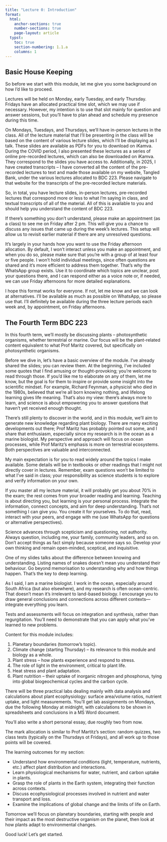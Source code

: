 ```yaml
---
title: "Lecture 0: Introduction"
format:
  html:
    anchor-sections: true
    number-sections: true
    page-layout: article
  typst:
    toc: true
    section-numbering: 1.1.a
    columns: 1
---
```


## Basic House Keeping
So before we start with this module, let me give you some background on how I'd like to proceed.

Lectures will be held on Monday, early Tuesday, and early Thursday. Fridays have an allocated practical time slot, which we may use if necessary. However, my intention is to use that slot mainly for question and answer sessions, but you'll have to plan ahead and schedule my presence during this time. 

On Mondays, Tuesdays, and Thursdays, we'll have in-person lectures in the class. All of the lecture material that I'll be presenting in the class will be based on the content of various lecture slides, which I'll be displaying as I talk. These slides are available as PDFs for you to download on iKamva. During the COVID period, I also presented these lectures as a series of online pre-recorded lectures, which can also be downloaded on iKamva. They correspond to the slides you have access to. Additionally, in 2025, I have created transcripts -- I have converted all the content of the pre-recorded lectures to text and made those available on my website, Tangled Bank, under the various lectures allocated to BDC 223. Please navigate to that website for the transcripts of the pre-recorded lecture materials. 

So, in total, you have lecture slides, in-person lectures, pre-recorded lectures that correspond more or less to what I'm saying in class, and textual transcripts of all of the material. All of this is available to you and should help you understand the content of BDC 223.

If there’s something you don’t understand, please make an appointment (as a class) to see me on Friday after 2 pm. This will give you a chance to discuss any issues that came up during the week’s lectures. This setup will allow us to revisit earlier material if there are any unresolved questions.

It’s largely in your hands how you want to use the Friday afternoon allocation. By default, I won’t interact unless you make an appointment, and when you do so, please make sure that you’re with a group of at least four or five people. I won’t hold individual meetings, since often questions are shared and it’s more efficient to address them together. That’s why the WhatsApp group exists. Use it to coordinate which topics are unclear, post your questions there, and I can respond either as a voice note or, if needed, we can use Friday afternoons for more detailed explanations.

I hope this format works for everyone. If not, let me know and we can look at alternatives. I’ll be available as much as possible on WhatsApp, so please use that. I’ll definitely be available during the three lecture periods each week and, by appointment, on Friday afternoons.

## The Fourth Term BDC 223
In this fourth term, we’ll mostly be discussing plants -- photosynthetic organisms, whether terrestrial or marine. Our focus will be the plant-related content equivalent to what Prof Maritz covered, but specifically on photosynthetic organisms.

Before we dive in, let’s have a basic overview of the module. I've already shared the slides; you can review them. At the beginning, I’ve included some quotes that I find amusing or thought-provoking; you’re welcome to read through those. If you’d like me to elaborate on any of them, let me know, but the goal is for them to inspire or provide some insight into the scientific mindset. For example, Richard Feynman, a physicist who died in the 1980s, believed that we’re all born knowing nothing, and lifelong learning gives life meaning. That’s also my view: there’s always more to learn, and science is about empowering you to answer questions that haven’t yet received enough thought.

There’s still plenty to discover in the world, and in this module, we’ll aim to generate new knowledge regarding plant biology. There are many exciting developments out there; Prof Maritz has probably pointed out some, and I share that enthusiasm, especially since my research is in the ocean as a marine biologist. My perspective and approach will focus on ocean processes, while Prof Maritz’s emphasis is more on terrestrial ecosystems. Both perspectives are valuable and interconnected.

My main expectation is for you to read widely around the topics I make available. Some details will be in textbooks or other readings that I might not directly cover in lectures. Remember, exam questions won’t be limited to what I’ve said in class; your responsibility as science students is to explore and verify information on your own.

If you master all my lecture material, it will probably get you about 70% in the exam; the rest comes from your broader reading and learning. Teaching is about directing you, but learning is your personal process. Integrate the information, connect concepts, and aim for deep understanding. That’s not something I can give you. You create it for yourselves. To do that, read, interact with your peers, and engage with me (use WhatsApp for questions or alternative perspectives).

Science advances through scepticism and questioning, not authority. Always question, including me, your family, community leaders, and so on. Don’t accept things as fact simply because someone says so. Develop your own thinking and remain open-minded, sceptical, and inquisitive.

One of my slides talks about the difference between knowing and understanding. Listing names of snakes doesn’t mean you understand their behaviour. Go beyond memorisation to understanding why and how things happen. That’s the key to deep learning.

As I said, I am a marine biologist. I work in the ocean, especially around South Africa (but also elsewhere), and my research is often ocean-centric. That doesn’t mean it's irrelevant to land-based biology. I encourage you to draw general conclusions and connections across different contexts—integrate everything you learn.

Tests and assessments will focus on integration and synthesis, rather than regurgitation. You’ll need to demonstrate that you can apply what you’ve learned to new problems.

Content for this module includes:

1. Planetary boundaries (tomorrow’s topic).
2. Climate change (starting Thursday) -- its relevance to this module and biology as a whole.
3. Plant stress -- how plants experience and respond to stress.
4. The role of light in the environment, critical to plant life.
5. Heat stress and plant adaptation.
6. Plant nutrition -- their uptake of inorganic nitrogen and phosphorus, tying into global biogeochemical cycles and the carbon cycle.

There will be three practical labs dealing mainly with data analysis and calculations about plant ecophysiology: surface area/volume ratios, nutrient uptake, and light measurements. You’ll get lab assignments on Mondays, due the following Monday at midnight, with calculations to be shown in spreadsheets and conclusions in a MS Word document.

You’ll also write a short personal essay, due roughly two from now.

The mark allocation is similar to Prof Martitz’s section: random quizzes, two class tests (typically on the Thursdays ot Fridays), and all work up to those points will be covered.

The learning outcomes for my section:

- Understand how environmental conditions (light, temperature, nutrients, etc.) affect plant distribution and interactions.
- Learn physiological mechanisms for water, nutrient, and carbon uptake in plants.
- Grasp the role of plants in the Earth system, integrating their function across contexts.
- Discuss ecophysiological processes involved in nutrient and water transport and loss.
- Examine the implications of global change and the limits of life on Earth.

Tomorrow we’ll focus on planetary boundaries, starting with people and their impact as the most destructive organism on the planet, then look at how plants adapt to environmental changes.

Good luck! Let’s get started.
